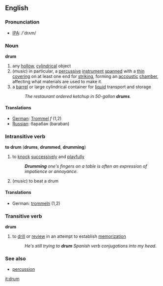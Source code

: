 ==English==
===Pronunciation===
*[[IPA]]: /'drʌm/
===Noun===
'''drum'''
#any [[hollow]], [[cylindrical]] object
#(''music'') in particular, a [[percussive]] [[instrument]] [[spanned]] with a [[thin]] [[covering]] on at least one end for [[strike|striking]], forming an [[accoustic]] [[chamber]], affecting what materials are used to make it.
# a [[barrel]] or large cylindrical container for [[liquid]] transport and storage
#:''The restaurant ordered ketchup in 50-gallon '''drums'''.''
====Translations====
*[[German]]: [[Trommel]] ''f'' (1,2)
*[[Russian]]: барабан (baraban)

===Intransitive verb===
'''to drum''' ('''drums''', '''drummed''', '''drumming''')
#to [[knock]] [[successively]] and [[playful]]ly
#:'''''Drumming''' one's fingers on a table is often an expression of impatience or annoyance.''
#(''music'') to beat a drum
====Translations====
*German: [[trommeln]] (1,2)

===Transitive verb===
'''drum'''
#to [[drill]] or [[review]] in an attempt to establish [[memorization]]
#:''He's still trying to '''drum''' Spanish verb conjugations into my head.''

===See also===
*[[percussion]]

[[it:drum]]